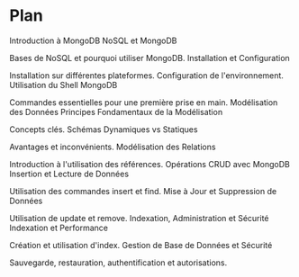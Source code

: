 # Plan
Introduction à MongoDB
NoSQL et MongoDB

Bases de NoSQL et pourquoi utiliser MongoDB.
Installation et Configuration

Installation sur différentes plateformes.
Configuration de l'environnement.
Utilisation du Shell MongoDB

Commandes essentielles pour une première prise en main.
Modélisation des Données
Principes Fondamentaux de la Modélisation

Concepts clés.
Schémas Dynamiques vs Statiques

Avantages et inconvénients.
Modélisation des Relations

Introduction à l'utilisation des références.
Opérations CRUD avec MongoDB
Insertion et Lecture de Données

Utilisation des commandes insert et find.
Mise à Jour et Suppression de Données

Utilisation de update et remove.
Indexation, Administration et Sécurité
Indexation et Performance

Création et utilisation d'index.
Gestion de Base de Données et Sécurité

Sauvegarde, restauration, authentification et autorisations.
